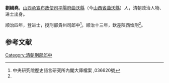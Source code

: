 '''劉緝堯'''，[[山西承宣布政使司|山西承宣布政使司]][[平陽府|平陽府]][[曲沃縣|曲沃縣]]（今[[山西省|山西省]][[曲沃縣|曲沃縣]]）人，清朝政治人物、进士出身。

顺治四年，登进士，授刑部貴州司郎中<ref name="#1">中央研究院歷史語言研究所內閣大庫檔案 ,036620號</ref>。顺治十三年，欽差陝西恤刑<ref name="#1"/>。

==参考文献==
{{reflist}}
{{清朝人物小作品}}
{{順治四年丁亥科殿試金榜}}

[[Category:清朝刑部郎中|Category:清朝刑部郎中]]